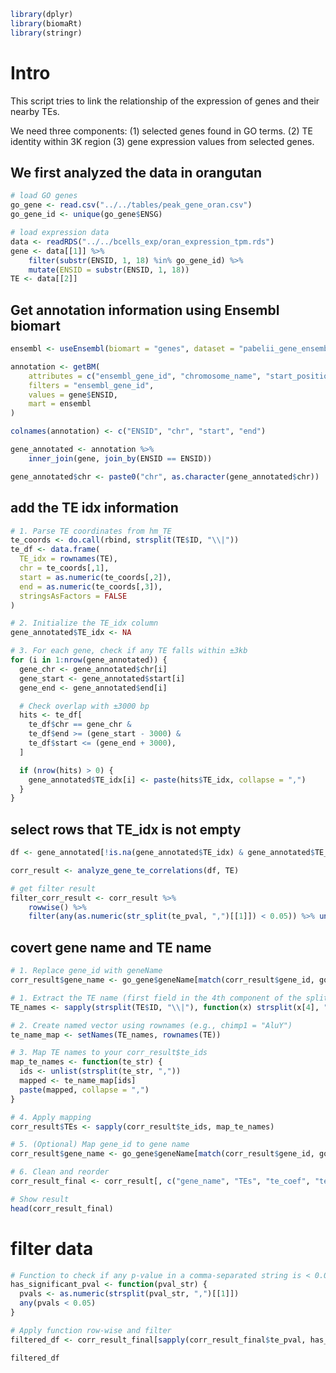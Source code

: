 ```r
library(dplyr)
library(biomaRt)
library(stringr)
```
# Intro
This script tries to link the relationship of the expression of genes and their nearby TEs.

We need three components: (1) selected genes found in GO terms. (2) TE identity within 3K region (3) gene expression values from selected genes.

## We first analyzed the data in orangutan

```r
# load GO genes
go_gene <- read.csv("../../tables/peak_gene_oran.csv")
go_gene_id <- unique(go_gene$ENSG)

# load expression data
data <- readRDS("../../bcells_exp/oran_expression_tpm.rds")
gene <- data[[1]] %>%
    filter(substr(ENSID, 1, 18) %in% go_gene_id) %>%
    mutate(ENSID = substr(ENSID, 1, 18))
TE <- data[[2]]
```

## Get annotation information using Ensembl biomart
```r
ensembl <- useEnsembl(biomart = "genes", dataset = "pabelii_gene_ensembl")

annotation <- getBM(
    attributes = c("ensembl_gene_id", "chromosome_name", "start_position", "end_position"),
    filters = "ensembl_gene_id",
    values = gene$ENSID,
    mart = ensembl
)

colnames(annotation) <- c("ENSID", "chr", "start", "end")

gene_annotated <- annotation %>%
    inner_join(gene, join_by(ENSID == ENSID))

gene_annotated$chr <- paste0("chr", as.character(gene_annotated$chr))
```

## add the TE idx information 
```r
# 1. Parse TE coordinates from hm_TE
te_coords <- do.call(rbind, strsplit(TE$ID, "\\|"))
te_df <- data.frame(
  TE_idx = rownames(TE),
  chr = te_coords[,1],
  start = as.numeric(te_coords[,2]),
  end = as.numeric(te_coords[,3]),
  stringsAsFactors = FALSE
)

# 2. Initialize the TE_idx column
gene_annotated$TE_idx <- NA

# 3. For each gene, check if any TE falls within ±3kb
for (i in 1:nrow(gene_annotated)) {
  gene_chr <- gene_annotated$chr[i]
  gene_start <- gene_annotated$start[i]
  gene_end <- gene_annotated$end[i]

  # Check overlap with ±3000 bp
  hits <- te_df[
    te_df$chr == gene_chr &
    te_df$end >= (gene_start - 3000) &
    te_df$start <= (gene_end + 3000),
  ]

  if (nrow(hits) > 0) {
    gene_annotated$TE_idx[i] <- paste(hits$TE_idx, collapse = ",")
  }
}

```

## select rows that TE_idx is not empty
```r
df <- gene_annotated[!is.na(gene_annotated$TE_idx) & gene_annotated$TE_idx != "",]

corr_result <- analyze_gene_te_correlations(df, TE)

# get filter result
filter_corr_result <- corr_result %>%
    rowwise() %>%
    filter(any(as.numeric(str_split(te_pval, ",")[[1]]) < 0.05)) %>% ungroup()
```

## covert gene name and TE name
```r
# 1. Replace gene_id with geneName
corr_result$gene_name <- go_gene$geneName[match(corr_result$gene_id, go_gene$ENSG)]

# 1. Extract the TE name (first field in the 4th component of the split ID string)
TE_names <- sapply(strsplit(TE$ID, "\\|"), function(x) strsplit(x[4], ":")[[1]][1])

# 2. Create named vector using rownames (e.g., chimp1 = "AluY")
te_name_map <- setNames(TE_names, rownames(TE))

# 3. Map TE names to your corr_result$te_ids
map_te_names <- function(te_str) {
  ids <- unlist(strsplit(te_str, ","))
  mapped <- te_name_map[ids]
  paste(mapped, collapse = ",")
}

# 4. Apply mapping
corr_result$TEs <- sapply(corr_result$te_ids, map_te_names)

# 5. (Optional) Map gene_id to gene name
corr_result$gene_name <- go_gene$geneName[match(corr_result$gene_id, go_gene$ENSG)]

# 6. Clean and reorder
corr_result_final <- corr_result[, c("gene_name", "TEs", "te_coef", "te_pval", "te_fdr", "adj_r_squared")]

# Show result
head(corr_result_final)

```
# filter data
```r
# Function to check if any p-value in a comma-separated string is < 0.05
has_significant_pval <- function(pval_str) {
  pvals <- as.numeric(strsplit(pval_str, ",")[[1]])
  any(pvals < 0.05)
}

# Apply function row-wise and filter
filtered_df <- corr_result_final[sapply(corr_result_final$te_pval, has_significant_pval), ]

filtered_df

```

